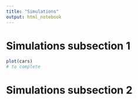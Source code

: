 ```yaml
---
title: "Simulations"
output: html_notebook
---
```


# Simulations subsection 1 

```r
plot(cars)
# to complete
```

# Simulations subsection 2